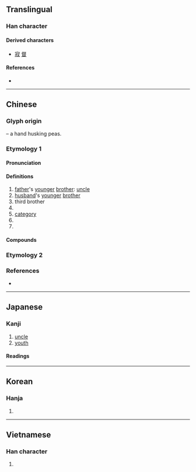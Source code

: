 {{character info/new}}
==Translingual==

===Han character===
{{Han char|rn=29|rad=又|as=06|sn=8|four=27940|canj=YFE|ids=⿰尗又}}

====Derived characters====
* [[寂]] [[督]]

====References====
* {{Han ref|kx=0165.420|dkj=03154|dj=0376.240|hdz=10396.010|uh=53D4|ud=21460|bh=A8FB|bd=43259}}

----

==Chinese==

===Glyph origin===
{{Han etym}}
{{Han compound|又|t1=hand|尗|ls=psc|c1=s|c2=p}} – a hand husking peas.

===Etymology 1===
{{zh-forms|alt=𠁮,𡬟,𡬧,𡭫,𠦑,𢆑}}

====Pronunciation====
{{zh-pron
|m=叔
|c=suk1
|h=pfs=suk
|mn=xm,zz,tw:chek/qz:chiak/qz:cheh/siok
|mn_note=chek/chiak/cheh - vernacular; siok - literary
|mn-t=zêg4
|mc=y
|oc=y
|ma=
|cat=n,a,pn
}}

====Definitions====
{{zh-hanzi}}

# [[father]]'s [[younger]] [[brother]]: [[uncle]]
# [[husband]]'s [[younger]] [[brother]]
# third brother
# {{zh-alt-form|淑}}
# [[category]]
# {{zh-alt-form|菽}}
# {{surname|lang=zh}}

====Compounds====
{{zh-der||叔伯|世叔|伯仲叔季|叔公|叔母|叔世|叔叔|大叔于田|叔姪|叔子|伯夷叔齊|伯叔|太叔|師叔|家叔|叔季|山姆叔叔|保叔塔|小叔|大叔|叔祖|女叔|叔孫|叔于田|叔祖母|叔婆|叔父|皇叔|痴叔|申叔|族叔|表叔|蔡叔|阿叔|老叔}}

===Etymology 2===
{{zh-see|掓|v}}

===References===
* {{R:twedu|C04273-001}}

{{zh-cat|Family}}

----

==Japanese==

===Kanji===
{{ja-kanji|grade=c|rs=又06}}

# [[uncle]]
# [[youth]]

====Readings====
{{ja-readings
|goon=すく
|kanon=しゅく
|kun=おじ-
}}

----

==Korean==

===Hanja===
{{ko-hanja|hangeul=숙|rv=suk|mr=suk}}

# {{defn|lang=ko|sort=又06}}

----

==Vietnamese==

===Han character===
{{vi-hantu|[[thúc]]|rs=又06}}

# {{defn|lang=vi|sort=又06}}